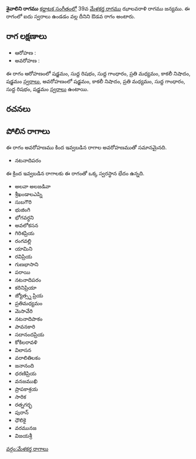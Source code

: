 {{Infobox ragam
	| name          	= శైవాలిని
	| synonym	    	= 
	| mela          	= 
	| chakra        	= 
	| janaka        	= 
	| type          	= ఔడవ
	| arohanam      	= {{svaraC|S|R1|G1|M2|N3|S'}} 
	| avarohanam    	= {{svaraC|S'|N3|M2|G1|R1|S}}
	| jeeva         	=
	| chhaya        	=
	| nyasa         	=
	| vishesha      	= 
	| equivalent  		= 
}}
{{కర్ణాటక సంగీత రాగాలు}}
'''శైవాలిని రాగము''' [[కర్ణాటక సంగీతం]]లో 39వ [[మేళకర్త రాగము]] ఝాలవరాళి రాగము జన్యము.  ఈ రాగంలో ఐదు స్వరాలు ఉండడం వల్ల దీనిని ఔడవ రాగం అంటారు.


==రాగ లక్షణాలు==


* ఆరోహణ : {{svaraC|S|R1|G1|M2|N3|S'}} 
* అవరోహణ : {{svaraC|S'|N3|M2|G1|R1|S}}

ఈ రాగం ఆరోహణంలో షడ్జమం, సుద్ద రిషభం, సుద్ద గాంధారం, ప్రతి మధ్యమం, కాకలీ నిషాదం, షడ్జమం [[స్వరాలు]], అవరోహణంలో షడ్జమం, కాకలీ నిషాదం, ప్రతి మధ్యమం, సుద్ద గాంధారం, సుద్ద రిషభం, షడ్జమం [[స్వరాలు]] ఉంటాయి.

==రచనలు==



==పోలిన రాగాలు==
ఈ రాగం అవరోహణము కింద ఇవ్వబడిన రాగాల అవరోహణముతో సమానమైనది.
* నటనాదిపరం

ఈ క్రింద ఇవ్వబడిన రాగాలకు ఈ రాగంతో ఒక్క స్వరస్థాన భేదం ఉన్నది.
* అలవా అలజడివా
* శ్రీఖండాలఎప్ని
* సుబగౌరి
* భుజింగి
* భోగవర్ధని
* అవలోకసన
* గిరిశప్రియ
* రంగవల్లి
* యామిని
* రవిప్రియ
* గుణభాసాని
* పరాయి
* నటనాదిపరం
* కరినిప్రియా
* జ్యోత్స్న ప్రియ
* ప్రతిమధ్యమం
* మెసావేరి
* నటనాదిపాకం
* పావనకారి
* సదానందప్రియ
* కోకిలరావళి
* విలాసన
* వరాలితిలకం
* జనానంది
* ధరణిప్రియ
* వనజముఖి
* ప్రాపకాశ్రయ
* సారిక
* రత్నగర్భ
* పురాన్
* ధౌలికై
* వరమునజ
* విజయశ్రీ



[[వర్గం:మేళకర్త రాగాలు]]
